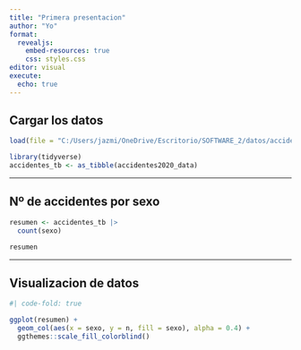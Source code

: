 ---
title: "Primera presentacion"
author: "Yo"
format: 
  revealjs:
    embed-resources: true
    css: styles.css
editor: visual
execute: 
  echo: true
---

## Cargar los datos

```{r}
load(file = "C:/Users/jazmi/OneDrive/Escritorio/SOFTWARE_2/datos/accidentes2020_data.rda")

library(tidyverse)
accidentes_tb <- as_tibble(accidentes2020_data)
```

------------------------------------------------------------------------

## Nº de accidentes por sexo

```{r}
resumen <- accidentes_tb |> 
  count(sexo)

resumen
```

------------------------------------------------------------------------

## Visualizacion de datos

```{r}
#| code-fold: true

ggplot(resumen) +
  geom_col(aes(x = sexo, y = n, fill = sexo), alpha = 0.4) +
  ggthemes::scale_fill_colorblind()
```
